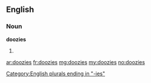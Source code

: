 ==English==

===Noun===
'''doozies'''

# {{plural of|doozy}}

[[Category:English plurals ending in "-ies"]]

[[ar:doozies]]
[[fr:doozies]]
[[mg:doozies]]
[[my:doozies]]
[[no:doozies]]